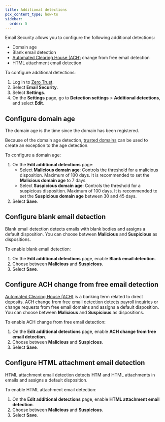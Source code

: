```yaml
---
title: Additional detections
pcx_content_type: how-to
sidebar:
  order: 5
---
```


Email Security allows you to configure the following additional detections:

- Domain age
- Blank email detection
- [Automated Clearing House (ACH)](https://en.wikipedia.org/wiki/Automated_clearing_house) change from free email detection
- HTML attachment email detection

To configure additional detections:

1. Log in to [Zero Trust](https://one.dash.cloudflare.com/).
2. Select **Email Security**.
3. Select **Settings**.
4. On the **Settings** page, go to **Detection settings** > **Additional detections**, and select **Edit**.

## Configure domain age

The domain age is the time since the domain has been registered.

Because of the domain age detection, [trusted domains](/cloudflare-one/email-security/detection-settings/trusted-domains/) can be used to create an exception to the age detection. 

To configure a domain age:

1. On the **Edit additional detections** page:
   - Select **Malicious domain age**: Controls the threshold for a malicious disposition. Maximum of 100 days. It is recommended to set the **Malicious domain age** to 7 days.
   - Select **Suspicious domain age**: Controls the threshold for a suspicious disposition. Maximum of 100 days. It is recommended to set the **Suspicious domain age** between 30 and 45 days.
2. Select **Save**.

## Configure blank email detection

Blank email detection detects emails with blank bodies and assigns a default disposition. You can choose between **Malicious** and **Suspicious** as dispositions.

To enable blank email detection:

1. On the **Edit additional detections** page, enable **Blank email detection**.
2. Choose between **Malicious** and **Suspicious**.
3. Select **Save**.

## Configure ACH change from free email detection

[Automated Clearing House (ACH)](https://en.wikipedia.org/wiki/Automated_clearing_house) is a banking term related to direct deposits. ACH change from free email detection detects payroll inquiries or change requests from free email domains and assigns a default disposition. You can choose between **Malicious** and **Suspicious** as dispositions.

To enable ACH change from free email detection:

1. On the **Edit additional detections** page, enable **ACH change from free email detection**.
2. Choose between **Malicious** and **Suspicious**.
3. Select **Save**.

## Configure HTML attachment email detection

HTML attachment email detection detects HTM and HTML attachments in emails and assigns a default disposition.

To enable HTML attachment email detection:

1. On the **Edit additional detections** page, enable **HTML attachment email detection**.
2. Choose between **Malicious** and **Suspicious**.
3. Select **Save**.